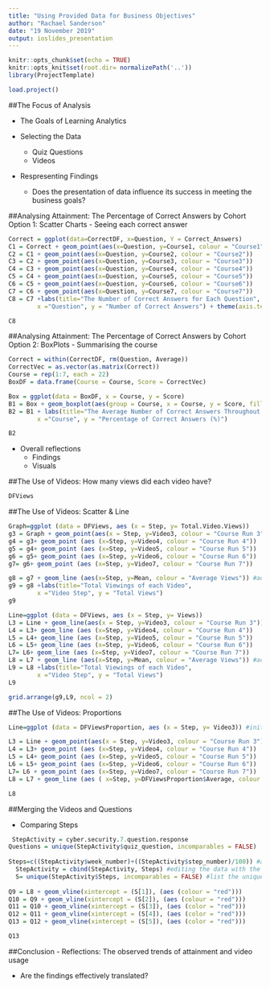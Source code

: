 ```yaml
---
title: "Using Provided Data for Business Objectives"
author: "Rachael Sanderson"
date: "19 November 2019"
output: ioslides_presentation
---
```


```r
knitr::opts_chunk$set(echo = TRUE)
knitr::opts_knit$set(root.dir= normalizePath('..'))
library(ProjectTemplate)

```

```r
load.project()

```
##The Focus of Analysis

- The Goals of Learning Analytics

- Selecting the Data
    - Quiz Questions
    - Videos

- Respresenting Findings
    - Does the presentation of data influence its success in meeting the business goals?
    
##Analysing Attainment: The Percentage of Correct Answers by Cohort
Option 1: Scatter Charts - Seeing each correct answer

```R
Correct = ggplot(data=CorrectDF, x=Question, Y = Correct_Answers)
C1 = Correct + geom_point(aes(x=Question, y=Course1, colour = "Course1"))
C2 = C1 + geom_point(aes(x=Question, y=Course2, colour = "Course2"))
C3 = C2 + geom_point(aes(x=Question, y=Course3, colour = "Course3"))
C4 = C3 + geom_point(aes(x=Question, y=Course4, colour = "Course4"))
C5 = C4 + geom_point(aes(x=Question, y=Course5, colour = "Course5"))
C6 = C5 + geom_point(aes(x=Question, y=Course6, colour = "Course6"))
C7 = C6 + geom_point(aes(x=Question, y=Course7, colour = "Course7"))
C8 = C7 +labs(title="The Number of Correct Answers for Each Question",
        x ="Question", y = "Number of Correct Answers") + theme(axis.text.x=element_blank())

C8
```

##Analysing Attainment: The Percentage of Correct Answers by Cohort
Option 2: BoxPlots - Summarising the course

```R
Correct = within(CorrectDF, rm(Question, Average))
CorrectVec = as.vector(as.matrix(Correct))
Course = rep(1:7, each = 22)
BoxDF = data.frame(Course = Course, Score = CorrectVec)

Box = ggplot(data = BoxDF, x = Course, y = Score)
B1 = Box + geom_boxplot(aes(group = Course, x = Course, y = Score, fill = factor(Course)))
B2 = B1 + labs(title="The Average Number of Correct Answers Throughout a Course Run",
        x ="Course", y = "Percentage of Correct Answers (%)")

B2
```

 - Overall reflections
    - Findings
    - Visuals

##The Use of Videos: How many views did each video have?

``` R
DFViews

```

##The Use of Videos: Scatter & Line

```R
Graph=ggplot (data = DFViews, aes (x = Step, y= Total.Video.Views))
g3 = Graph + geom_point(aes(x = Step, y=Video3, colour = "Course Run 3")) #adding each course run
g4 = g3+ geom_point (aes (x=Step, y=Video4, colour = "Course Run 4"))
g5 = g4+ geom_point (aes (x=Step, y=Video5, colour = "Course Run 5")) 
g6 = g5+ geom_point (aes (x=Step, y=Video6, colour = "Course Run 6"))
g7= g6+ geom_point (aes (x=Step, y=Video7, colour = "Course Run 7"))

g8 = g7 + geom_line (aes(x=Step, y=Mean, colour = "Average Views")) #adding the average line
g9 = g8 +labs(title="Total Viewings of each Video",
        x ="Video Step", y = "Total Views")
g9
```

```R
Line=ggplot (data = DFViews, aes (x = Step, y= Views))
L3 = Line + geom_line(aes(x = Step, y=Video3, colour = "Course Run 3")) #adding each run
L4 = L3+ geom_line (aes (x=Step, y=Video4, colour = "Course Run 4"))
L5 = L4+ geom_line (aes (x=Step, y=Video5, colour = "Course Run 5")) 
L6 = L5+ geom_line (aes (x=Step, y=Video6, colour = "Course Run 6"))
L7= L6+ geom_line (aes (x=Step, y=Video7, colour = "Course Run 7"))
L8 = L7 + geom_line (aes(x=Step, y=Mean, colour = "Average Views")) #adding the average line
L9 = L8 +labs(title="Total Viewings of each Video",
        x ="Video Step", y = "Total Views")
L9

```

```R
grid.arrange(g9,L9, ncol = 2)

```

##The Use of Videos: Proportions
```R

Line=ggplot (data = DFViewsProportion, aes (x = Step, y= Video3)) #initial line coordinates

L3 = Line + geom_point(aes(x = Step, y=Video3, colour = "Course Run 3")) #adding each run
L4 = L3+ geom_point (aes (x=Step, y=Video4, colour = "Course Run 4"))
L5 = L4+ geom_point (aes (x=Step, y=Video5, colour = "Course Run 5")) 
L6 = L5+ geom_point (aes (x=Step, y=Video6, colour = "Course Run 6"))
L7= L6 + geom_point (aes (x=Step, y=Video7, colour = "Course Run 7"))
L8 = L7 + geom_line (aes ( x=Step, y=DFViewsProportion$Average, colour = "Average"))

L8


```

##Merging the Videos and Questions

- Comparing Steps
```R
 StepActivity = cyber.security.7.question.response
Questions = unique(StepActivity$quiz_question, incomparables = FALSE)
  
Steps=c((StepActivity$week_number)+((StepActivity$step_number)/100)) #acknowledging data complication
  StepActivity = cbind(StepActivity, Steps) #editing the data with the new column
  S= unique(StepActivity$Steps, incomparables = FALSE) #list the unique steps
  
Q9 = L8 + geom_vline(xintercept = (S[1]), (aes (colour = "red")))
Q10 = Q9 + geom_vline(xintercept = (S[2]), (aes (colour = "red")))
Q11 = Q10 + geom_vline(xintercept = (S[3]), (aes (color = "red")))
Q12 = Q11 + geom_vline(xintercept = (S[4]), (aes (color = "red")))
Q13 = Q12 + geom_vline(xintercept = (S[5]), (aes (color = "red")))

Q13

```

##Conclusion
- Reflections: The observed trends of attainment and video usage 

- Are the findings effectively translated?
